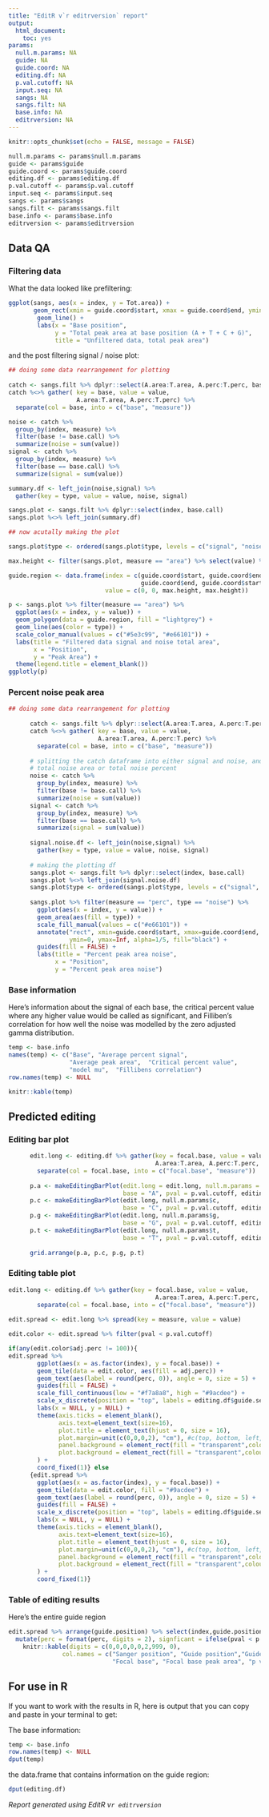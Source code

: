 ```yaml
---
title: "EditR v`r editrversion` report"
output: 
  html_document: 
    toc: yes
params:
  null.m.params: NA
  guide: NA
  guide.coord: NA
  editing.df: NA
  p.val.cutoff: NA
  input.seq: NA
  sangs: NA
  sangs.filt: NA
  base.info: NA
  editrversion: NA
---
```


```r
knitr::opts_chunk$set(echo = FALSE, message = FALSE)
```


```r
null.m.params <- params$null.m.params
guide <- params$guide
guide.coord <- params$guide.coord
editing.df <- params$editing.df
p.val.cutoff <- params$p.val.cutoff
input.seq <- params$input.seq
sangs <- params$sangs
sangs.filt <- params$sangs.filt
base.info <- params$base.info
editrversion <- params$editrversion
```



## Data QA

### Filtering data

What the data looked like prefiltering:

```r
ggplot(sangs, aes(x = index, y = Tot.area)) +
       geom_rect(xmin = guide.coord$start, xmax = guide.coord$end, ymin = 0, ymax = Inf, fill = "lightgrey") +
        geom_line() +
        labs(x = "Base position",
             y = "Total peak area at base position (A + T + C + G)",
             title = "Unfiltered data, total peak area")
```


and the post filtering signal / noise plot:

```r
## doing some data rearrangement for plotting
      
catch <- sangs.filt %>% dplyr::select(A.area:T.area, A.perc:T.perc, base.call, index)
catch %<>% gather( key = base, value = value,
                   A.area:T.area, A.perc:T.perc) %>%
  separate(col = base, into = c("base", "measure"))

noise <- catch %>% 
  group_by(index, measure) %>% 
  filter(base != base.call) %>%
  summarize(noise = sum(value))
signal <- catch %>%
  group_by(index, measure) %>%
  filter(base == base.call) %>% 
  summarize(signal = sum(value))

summary.df <- left_join(noise,signal) %>%
  gather(key = type, value = value, noise, signal)

sangs.plot <- sangs.filt %>% dplyr::select(index, base.call) 
sangs.plot %<>% left_join(summary.df)

## now acutally making the plot

sangs.plot$type <- ordered(sangs.plot$type, levels = c("signal", "noise"))

max.height <- filter(sangs.plot, measure == "area") %>% select(value) %>% max

guide.region <- data.frame(index = c(guide.coord$start, guide.coord$end,
                                     guide.coord$end, guide.coord$start), 
                           value = c(0, 0, max.height, max.height))

p <- sangs.plot %>% filter(measure == "area") %>%
  ggplot(aes(x = index, y = value)) +
  geom_polygon(data = guide.region, fill = "lightgrey") +
  geom_line(aes(color = type)) +
  scale_color_manual(values = c("#5e3c99", "#e66101")) +  
  labs(title = "Filtered data signal and noise total area",
       x = "Position",
       y = "Peak Area") + 
  theme(legend.title = element_blank())
ggplotly(p)
```


### Percent noise peak area

```r
## doing some data rearrangement for plotting
      
      catch <- sangs.filt %>% dplyr::select(A.area:T.area, A.perc:T.perc, base.call, index)
      catch %<>% gather( key = base, value = value,
                         A.area:T.area, A.perc:T.perc) %>%
        separate(col = base, into = c("base", "measure"))
      
      # splitting the catch dataframe into either signal and noise, and calculating the 
      # total noise area or total noise percent
      noise <- catch %>% 
        group_by(index, measure) %>% 
        filter(base != base.call) %>%
        summarize(noise = sum(value))
      signal <- catch %>%
        group_by(index, measure) %>%
        filter(base == base.call) %>% 
        summarize(signal = sum(value))
      
      signal.noise.df <- left_join(noise,signal) %>%
        gather(key = type, value = value, noise, signal)
      
      # making the plotting df
      sangs.plot <- sangs.filt %>% dplyr::select(index, base.call) 
      sangs.plot %<>% left_join(signal.noise.df)
      sangs.plot$type <- ordered(sangs.plot$type, levels = c("signal", "noise"))
      
      sangs.plot %>% filter(measure == "perc", type == "noise") %>%
        ggplot(aes(x = index, y = value)) +
        geom_area(aes(fill = type)) +
        scale_fill_manual(values = c("#e66101")) + 
        annotate("rect", xmin=guide.coord$start, xmax=guide.coord$end,
                 ymin=0, ymax=Inf, alpha=1/5, fill="black") +
        guides(fill = FALSE) + 
        labs(title = "Percent peak area noise",
             x = "Position",
             y = "Percent peak area noise")
```


### Base information

Here's information about the signal of each base, the critical percent value where any higher value would be called as significant, and Filliben's correlation for how well the noise was modelled by the zero adjusted gamma distribution. 

```r
temp <- base.info
names(temp) <- c("Base", "Average percent signal", 
                 "Average peak area",  "Critical percent value",
                 "model mu",  "Fillibens correlation")
row.names(temp) <- NULL

knitr::kable(temp)
```


## Predicted editing 


### Editing bar plot

```r
      edit.long <- editing.df %>% gather(key = focal.base, value = value, 
                                         A.area:T.area, A.perc:T.perc, T.pval:A.pval) %>%
        separate(col = focal.base, into = c("focal.base", "measure"))
      
      p.a <- makeEditingBarPlot(edit.long = edit.long, null.m.params = null.m.params$a,
                                base = "A", pval = p.val.cutoff, editing.df)
      p.c <- makeEditingBarPlot(edit.long, null.m.params$c,
                                base = "C", pval = p.val.cutoff, editing.df)
      p.g <- makeEditingBarPlot(edit.long, null.m.params$g,
                                base = "G", pval = p.val.cutoff, editing.df)
      p.t <- makeEditingBarPlot(edit.long, null.m.params$t,
                                base = "T", pval = p.val.cutoff, editing.df)
      
      grid.arrange(p.a, p.c, p.g, p.t)
```

### Editing table plot

```r
edit.long <- editing.df %>% gather(key = focal.base, value = value, 
                                         A.area:T.area, A.perc:T.perc, T.pval:A.pval) %>%
        separate(col = focal.base, into = c("focal.base", "measure"))
      
edit.spread <- edit.long %>% spread(key = measure, value = value)

edit.color <- edit.spread %>% filter(pval < p.val.cutoff)

if(any(edit.color$adj.perc != 100)){
edit.spread %>%
        ggplot(aes(x = as.factor(index), y = focal.base)) + 
        geom_tile(data = edit.color, aes(fill = adj.perc)) + 
        geom_text(aes(label = round(perc, 0)), angle = 0, size = 5) +   
        guides(fill = FALSE) + 
        scale_fill_continuous(low = "#f7a8a8", high = "#9acdee") + 
        scale_x_discrete(position = "top", labels = editing.df$guide.seq) + 
        labs(x = NULL, y = NULL) + 
        theme(axis.ticks = element_blank(),
              axis.text=element_text(size=16),
              plot.title = element_text(hjust = 0, size = 16),
              plot.margin=unit(c(0,0,0,2), "cm"), #c(top, bottom, left, right)
              panel.background = element_rect(fill = "transparent",colour = NA), # or theme_blank()
              plot.background = element_rect(fill = "transparent",colour = NA)
        ) +
        coord_fixed(1)} else
      {edit.spread %>%
        ggplot(aes(x = as.factor(index), y = focal.base)) + 
        geom_tile(data = edit.color, fill = "#9acdee") + 
        geom_text(aes(label = round(perc, 0)), angle = 0, size = 5) +   
        guides(fill = FALSE) + 
        scale_x_discrete(position = "top", labels = editing.df$guide.seq) + 
        labs(x = NULL, y = NULL) + 
        theme(axis.ticks = element_blank(),
              axis.text=element_text(size=16),
              plot.title = element_text(hjust = 0, size = 16),
              plot.margin=unit(c(0,0,0,2), "cm"), #c(top, bottom, left, right)
              panel.background = element_rect(fill = "transparent",colour = NA), # or theme_blank()
              plot.background = element_rect(fill = "transparent",colour = NA)
        ) +
        coord_fixed(1)}
```


### Table of editing results

<!-- Here are just the positions that showed editing: -->

<!-- ```{r} -->
<!-- options(scipen=999) -->
<!-- edit.spread %>% filter(pval < p.val.cutoff, focal.base != guide.seq) %>% -->
<!--   select(index, guide.position, guide.seq, base.call, focal.base, area, perc, pval) %>%  -->
<!--   knitr::kable(digits = c(0,0,0,0,0,2,999), -->
<!--                col.names = c("Sanger position", "Guide position","Guide sequence", "Sanger base call", -->
<!--                              "Focal base", "Focal base peak area", -->
<!--                              "Focal base percent area", "p value")) -->
<!-- ``` -->

Here's the entire guide region

```r
edit.spread %>% arrange(guide.position) %>% select(index,guide.position, guide.seq, base.call, focal.base, perc, pval) %>% 
  mutate(perc = format(perc, digits = 2), signficant = ifelse(pval < p.val.cutoff, yes = "*", no = "")) %>%
    knitr::kable(digits = c(0,0,0,0,0,2,999, 0),
               col.names = c("Sanger position", "Guide position","Guide sequence", "Sanger base call",
                             "Focal base", "Focal base peak area", "p value", ""))
```





## For use in R

If you want to work with the results in R, here is output that you can copy and paste in your terminal to get:

The base information: 

```r
temp <- base.info
row.names(temp) <- NULL
dput(temp)
```

the data.frame that contains information on the guide region:

```r
dput(editing.df)
```



*Report generated using EditR v`r editrversion`*

